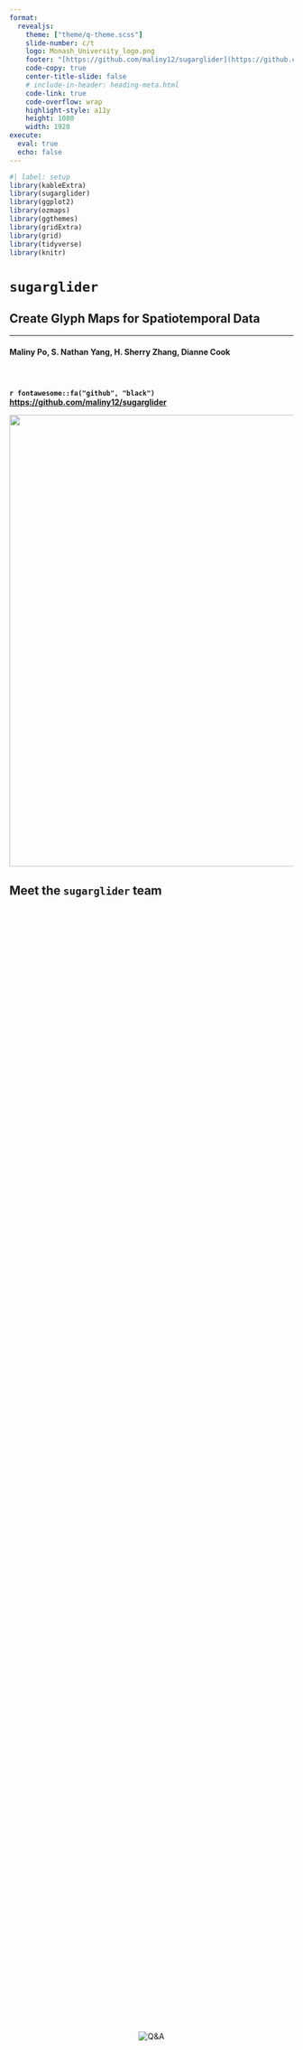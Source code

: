 ```yaml
---
format: 
  revealjs:
    theme: ["theme/q-theme.scss"]
    slide-number: c/t
    logo: Monash_University_logo.png
    footer: "[https://github.com/maliny12/sugarglider](https://github.com/maliny12/sugarglider?tab=readme-ov-file)"
    code-copy: true
    center-title-slide: false
    # include-in-header: heading-meta.html
    code-link: true
    code-overflow: wrap
    highlight-style: a11y
    height: 1080
    width: 1920
execute: 
  eval: true
  echo: false
---
```


```r
#| label: setup
library(kableExtra)
library(sugarglider)
library(ggplot2)
library(ozmaps)
library(ggthemes)
library(gridExtra)
library(grid)
library(tidyverse)
library(knitr)
```

<h1> `sugarglider` </h1>

<h2> Create Glyph Maps for Spatiotemporal Data </h2>

<hr>

<h4> Maliny Po, S. Nathan Yang, H. Sherry Zhang, Dianne Cook </h4>

<br>

<h4> `r fontawesome::fa("github", "black")` &nbsp; [https://github.com/maliny12/sugarglider](https://github.com/maliny12/sugarglider?tab=readme-ov-file)

![](figures/sugarglider.svg){.absolute top=300 left=1000 width="800"}



## Meet the `sugarglider` team

<p style="display: flex;
justify-content: center; align-items: center; height: 100vh;">
  <img src="figures/team.jpg" alt="Q&A">
</p>


## Motivation

> Certain aspects of spatiotemporal data cannot be effectively represented by line glyphs. `sugarglider` enables users to visualize variations in the data through the use of ribbon and segment plots.

```r
include_graphics("figures/cubble_example.png")
```


## Geometries

```r
include_graphics("figures/ribbon-segment.png")
```

## Spatial-temporal transformation

```r
include_graphics("figures/linear-algebra.png")
```

## Overview 

::: {.columns}

::: {.column width="50%"}

```r
ggplot(data, 
    aes(x_major = long, 
        y_major = lat,
        x_minor = month, 
        ymin_minor = minimum,
        ymax_minor = maximum)) +
  # Base map
  geom_sf(abs_ste) +
  # Glyph boxes
  add_glyph_boxes() +
  # Reference lines
  add_ref_lines() +
  # Ribbon Glyphs
  geom_glyph_ribbon() +
  # Legend
  add_glyph_legend()
```

<p>
  <img src="figures/glyphs.png" alt="Glyph map" 
  width="500" height="300" style="margin-left: 150px;">
</p>


:::

::: {.column width="50%"}

<p align="center">
  <img src="figures/glyphmap-layers.png" alt="Glyph map components">
</p>

:::

:::

## 💻 Demo

```r
include_graphics("figures/basic_example.png")
```

## 💻 Demo

```r
include_graphics("figures/girafe-screenshot.jpg")
```

## 💻 Demo 

```r
include_graphics("figures/leaflet-screenshot.jpg")
```

## `Next Steps`

* Publish version 1.0.1 to CRAN.
* Write a software paper aimed at *R Journal*.

.  .  .


<p align="center">
  <img src="figures/Q&A.png" alt="Q&A">
</p>


# Appendix 

|Option          | Default      | Description
|--------------- | ------------ | ------------------------------------------------
| `x_scale`         | `"identity"`         | This function scales each set of minor values within a grid cell along the x-dimension.
|`y_scale`      | `"identity"`          | This function scales each set of minor values within a grid cell along the y-dimension.
|`width`         | `default`          |  The width of each glyph. The `default` is set to the smallest distance between two consecutive coordinates, converted from meters to degrees of latitude using the Haversine method.
|`height`     | `default`     | The height of each glyph. The `default` is calculated using the ratio (1:1.618) relative to the `width`, to maintain a consistent aspect ratio.
|`global_rescale`      | `TRUE`        | Determines whether rescaling is applied globally across all glyphs or individually for each glyph.


# Appendix 

```r
include_graphics("figures/global_local_rescale.png")
```











